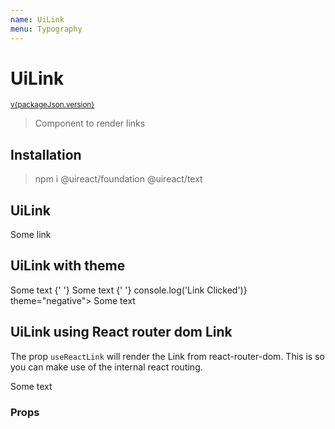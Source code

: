 ```yaml
---
name: UiLink
menu: Typography
---
```





# UiLink

<sup>
  <a href="https://github.com/inavac182/ui-react/blob/main/packages/text/" target="_blank">
    v{packageJson.version}
  </a>
</sup>

> Component to render links

## Installation

> npm i @uireact/foundation @uireact/text

## UiLink

<Playground>
  <UiLink href="https://uireact.io">Some link</UiLink>
</Playground>

## UiLink with theme

<Playground>
  <UiLink href="https://uireact.io" target="_blank" theme="error">
    Some text
  </UiLink>{' '}
  <UiLink href="https://uireact.io" theme="positive">
    Some text
  </UiLink>{' '}
  <UiLink handleClick={() => console.log('Link Clicked')} theme="negative">
    Some text
  </UiLink>
</Playground>

## UiLink using React router dom Link

The prop `useReactLink` will render the Link from react-router-dom. This is so you can make use of the internal react routing.

<Playground>
  <MemoryRouter initialEntries={['/']}>
    <UiLink href="?param=value" target="_blank" theme="error" useReactLink>
      Some text
    </UiLink>
  </MemoryRouter>
</Playground>

### Props

<Props of={UiLink} />
